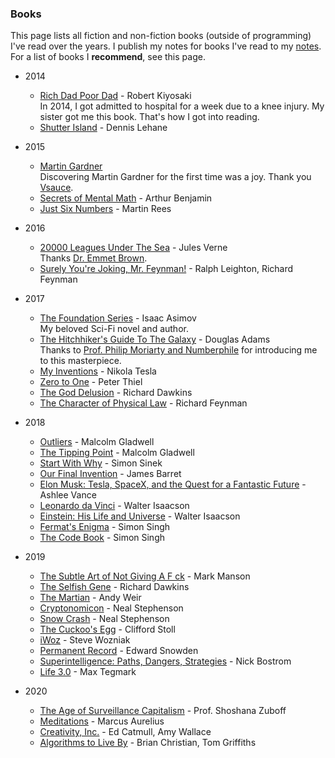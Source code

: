
<Head title="Books" />

### Books

This page lists all fiction and non-fiction books (outside of programming) I've read over the years. I publish my notes for books I've read to my [notes](https://rsapkf.github.io/notes). For a list of books I **recommend**, see <Link to="/recommendations">this page</Link>.

- 2014
  - [Rich Dad Poor Dad](https://en.wikipedia.org/wiki/Rich_Dad_Poor_Dad)  - Robert Kiyosaki  
    In 2014, I got admitted to hospital for a week due to a knee injury. My sister got me this book. That's how I got into reading.
  - [Shutter Island](https://en.wikipedia.org/wiki/Shutter_Island)  - Dennis Lehane

- 2015
  - [Martin Gardner](https://en.wikipedia.org/wiki/Martin_Gardner)  
    Discovering Martin Gardner for the first time was a joy. Thank you [Vsauce](https://www.youtube.com/watch?v=L45Q1_psDqk&t=564).
  - [Secrets of Mental Math](https://www.goodreads.com/book/show/83585.Secrets_of_Mental_Math)  - Arthur Benjamin
  - [Just Six Numbers](https://www.goodreads.com/book/show/81884.Just_Six_Numbers)  - Martin Rees

- 2016
  - [20000 Leagues Under The Sea](https://en.wikipedia.org/wiki/Twenty_Thousand_Leagues_Under_the_Sea)  - Jules Verne  
    Thanks [Dr. Emmet Brown](https://www.imdb.com/title/tt0099088/quotes?item=qt1057198).
  - [Surely You're Joking, Mr. Feynman!](https://en.wikipedia.org/wiki/Surely_You%27re_Joking,_Mr._Feynman!)  - Ralph Leighton, Richard Feynman  

- 2017
  - [The Foundation Series](https://en.wikipedia.org/wiki/Foundation_series)  - Isaac Asimov  
    My beloved Sci-Fi novel and author.
  - [The Hitchhiker's Guide To The Galaxy](https://en.wikipedia.org/wiki/The_Hitchhiker%27s_Guide_to_the_Galaxy)  - Douglas Adams  
    Thanks to [Prof. Philip Moriarty and Numberphile](https://www.youtube.com/watch?v=D6tINlNluuY&t=91)  for introducing me to this masterpiece.
  - [My Inventions](https://en.wikipedia.org/wiki/My_Inventions:_The_Autobiography_of_Nikola_Tesla)  - Nikola Tesla
  - [Zero to One](https://en.wikipedia.org/wiki/Zero_to_One)  - Peter Thiel
  - [The God Delusion](https://en.wikipedia.org/wiki/The_God_Delusion)  - Richard Dawkins
  - [The Character of Physical Law](https://en.wikipedia.org/wiki/The_Character_of_Physical_Law)  - Richard Feynman

- 2018
  - [Outliers](https://en.wikipedia.org/wiki/Outliers_(book))  - Malcolm Gladwell
  - [The Tipping Point](https://en.wikipedia.org/wiki/The_Tipping_Point)  - Malcolm Gladwell
  - [Start With Why](https://en.wikipedia.org/wiki/Start_With_Why)  - Simon Sinek
  - [Our Final Invention](https://en.wikipedia.org/wiki/Our_Final_Invention)  - James Barret
  - [Elon Musk: Tesla, SpaceX, and the Quest for a Fantastic Future](https://en.wikipedia.org/wiki/Elon_Musk:_Tesla,_SpaceX,_and_the_Quest_for_a_Fantastic_Future)  - Ashlee Vance
  - [Leonardo da Vinci](https://www.goodreads.com/book/show/34684622-leonardo-da-vinci)  - Walter Isaacson
  - [Einstein: His Life and Universe](https://en.wikipedia.org/wiki/Einstein:_His_Life_and_Universe)  - Walter Isaacson
  - [Fermat's Enigma](https://en.wikipedia.org/wiki/Fermat%27s_Last_Theorem_(book))  - Simon Singh
  - [The Code Book](https://en.wikipedia.org/wiki/The_Code_Book)  - Simon Singh

- 2019
  - [The Subtle Art of Not Giving A F ck](https://en.wikipedia.org/wiki/The_Subtle_Art_of_Not_Giving_a_Fuck)  - Mark Manson
  - [The Selfish Gene](https://en.wikipedia.org/wiki/The_Selfish_Gene)  - Richard Dawkins
  - [The Martian](https://en.wikipedia.org/wiki/The_Martian_(Weir_novel))  - Andy Weir
  - [Cryptonomicon](https://en.wikipedia.org/wiki/Cryptonomicon)  - Neal Stephenson
  - [Snow Crash](https://en.wikipedia.org/wiki/Snow_Crash) - Neal Stephenson
  - [The Cuckoo's Egg](https://en.wikipedia.org/wiki/The_Cuckoo%27s_Egg)  - Clifford Stoll
  - [iWoz](https://en.wikipedia.org/wiki/IWoz) - Steve Wozniak
  - [Permanent Record](https://en.wikipedia.org/wiki/Permanent_Record_(autobiography))  - Edward Snowden
  - [Superintelligence: Paths, Dangers, Strategies](https://en.wikipedia.org/wiki/Superintelligence:_Paths,_Dangers,_Strategies)  - Nick Bostrom
  - [Life 3.0](https://en.wikipedia.org/wiki/Life_3.0) - Max Tegmark

- 2020
  - [The Age of Surveillance Capitalism](https://en.wikipedia.org/wiki/The_Age_of_Surveillance_Capitalism)  - Prof. Shoshana Zuboff
  - [Meditations](https://en.wikipedia.org/wiki/Meditations)  - Marcus Aurelius
  - [Creativity, Inc.](https://en.wikipedia.org/wiki/Creativity,_Inc.)  - Ed Catmull, Amy Wallace
  - [Algorithms to Live By](https://www.goodreads.com/book/show/25666050-algorithms-to-live-by)  - Brian Christian, Tom Griffiths

<LastUpdatedPages date="June 19, 2020"/>